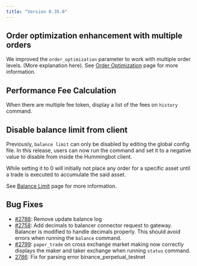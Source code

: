 ```yaml
---
title: "Version 0.35.0"
---
```


## Order optimization enhancement with multiple orders

We improved the `order_optimization` parameter to work with multiple order levels. (More explanation here). See [Order Optimization](https://docs.hummingbot.io/strategies/order-optimization/) page for more information.

## Performance Fee Calculation

When there are multiple fee token, display a list of the fees on `history` command.

## Disable balance limit from client

Previously, `balance limit` can only be disabled by editing the global config file. In this release, users can now run the command and set it to a negative value to disable from inside the Hummingbot client.

While setting it to 0 will initially not place any order for a specific asset until a trade is executed to accumulate the said asset.

See [Balance Limit](https://docs.hummingbot.io/features/balance-limit/) page for more information.

## Bug Fixes

- [#2788](https://github.com/CoinAlpha/hummingbot/pull/2788): Remove update balance log
- [#2758](https://github.com/CoinAlpha/hummingbot/pull/2758): Add decimals to balancer connector request to gateway. Balancer is modified to handle decimals properly. This should avoid errors when running the `balance` command.
- [#2799](https://github.com/CoinAlpha/hummingbot/pull/2799): `paper_trade` on cross exchange market making now correctly displays the maker and taker exchange when running `status` command.
- [2786](https://github.com/CoinAlpha/hummingbot/pull/2786): Fix for parsing error binance_perpetual_testnet
